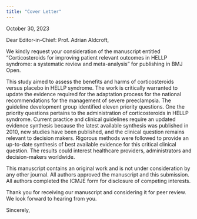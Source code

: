 ```yaml
---
title: "Cover Letter"
---
```


October 30, 2023

Dear Editor-in-Chief: Prof. Adrian Aldcroft,

We kindly request your consideration of the manuscript entitled "Corticosteroids for improving patient relevant outcomes in HELLP syndrome: a systematic review and meta-analysis" for publishing in BMJ Open.

This study aimed to assess the benefits and harms of corticosteroids versus placebo in HELLP syndrome. The work is critically warranted to update the evidence required for the adaptation process for the national recommendations for the management of severe preeclampsia. The guideline development group identified eleven priority questions. One the priority questions pertains to the administration of corticosteroids in HELLP syndrome. Current practice and clinical guidelines require an updated evidence synthesis because the latest available synthesis was published in 2010, new studies have been published, and the clinical question remains relevant to decision makers. Rigorous methods were followed to provide an up-to-date synthesis of best available evidence for this critical clinical question. The results could interest healthcare providers, administrators and decision-makers worldwide.

This manuscript contains an original work and is not under consideration by any other journal. All authors approved the manuscript and this submission. All authors completed the ICMJE form for disclosure of competing interests.

Thank you for receiving our manuscript and considering it for peer review. We look forward to hearing from you.

Sincerely,
